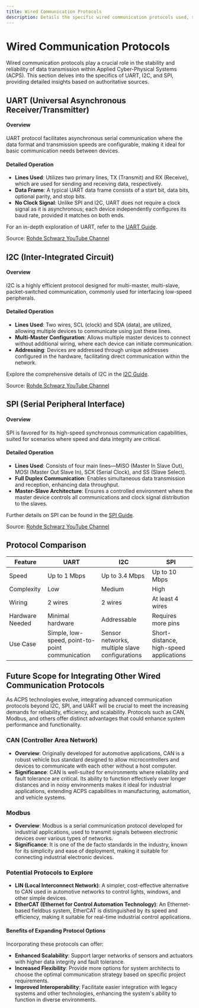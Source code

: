 ```yaml
---
title: Wired Communication Protocols
description: Details the specific wired communication protocols used, such as I2C, SPI, and UART, explaining their implementation and benefits within node-level communications
---
```



# Wired Communication Protocols

Wired communication protocols play a crucial role in the stability and reliability of data transmission within Applied Cyber-Physical Systems (ACPS). This section delves into the specifics of UART, I2C, and SPI, providing detailed insights based on authoritative sources.

## UART (Universal Asynchronous Receiver/Transmitter)

#### Overview
UART protocol facilitates asynchronous serial communication where the data format and transmission speeds are configurable, making it ideal for basic communication needs between devices.

#### Detailed Operation
- **Lines Used**: Utilizes two primary lines, TX (Transmit) and RX (Receive), which are used for sending and receiving data, respectively.
- **Data Frame**: A typical UART data frame consists of a start bit, data bits, optional parity, and stop bits.
- **No Clock Signal**: Unlike SPI and I2C, UART does not require a clock signal as it is asynchronous; each device independently configures its baud rate, provided it matches on both ends.

For an in-depth exploration of UART, refer to the [UART Guide](@site/static/datasheets/uart.pdf).

<div style={{ position: 'relative', width: '100%', display: 'inline-block' }}>
  <div className="video-container">
    <LiteYouTubeEmbed
      id="sTHckUyxwp8"
      title="Understanding UART"
    />
  </div>
  <div style={{ 
    fontSize: '14px',
    position: 'absolute', 
    bottom: -55, 
    right: 0, 
    padding: '5px'
  }}>
    Source: <a href="https://www.youtube.com/@RohdeundSchwarz" target="_blank">Rohde Schwarz YouTube Channel</a>
  </div>
</div>

## I2C (Inter-Integrated Circuit)

#### Overview
I2C is a highly efficient protocol designed for multi-master, multi-slave, packet-switched communication, commonly used for interfacing low-speed peripherals.

#### Detailed Operation
- **Lines Used**: Two wires, SCL (clock) and SDA (data), are utilized, allowing multiple devices to communicate using just these lines.
- **Multi-Master Configuration**: Allows multiple master devices to connect without additional wiring, where each device can initiate communication.
- **Addressing**: Devices are addressed through unique addresses configured in the hardware, facilitating direct communication within the network.

Explore the comprehensive details of I2C in the [I2C Guide](@site/static/datasheets/i2c.pdf).

<div style={{ position: 'relative', width: '100%', display: 'inline-block' }}>
  <div className="video-container">
    <LiteYouTubeEmbed
      id="CAvawEcxoPU"
      title="Understanding I2C"
    />
  </div>
  <div style={{ 
    fontSize: '14px',
    position: 'absolute', 
    bottom: -55, 
    right: 0, 
    padding: '5px'
  }}>
    Source: <a href="https://www.youtube.com/@RohdeundSchwarz" target="_blank">Rohde Schwarz YouTube Channel</a>
  </div>
</div>

## SPI (Serial Peripheral Interface)

#### Overview
SPI is favored for its high-speed synchronous communication capabilities, suited for scenarios where speed and data integrity are critical.

#### Detailed Operation
- **Lines Used**: Consists of four main lines—MISO (Master In Slave Out), MOSI (Master Out Slave In), SCK (Serial Clock), and SS (Slave Select).
- **Full Duplex Communication**: Enables simultaneous data transmission and reception, enhancing data throughput.
- **Master-Slave Architecture**: Ensures a controlled environment where the master device controls all communications and clock signal distribution to the slaves.

Further details on SPI can be found in the [SPI Guide](@site/static/datasheets/spi.pdf).

<div style={{ position: 'relative', width: '100%', display: 'inline-block' }}>
  <div className="video-container">
    <LiteYouTubeEmbed
      id="0nVNwozXsIc"
      title="Understanding SPI"
    />
  </div>
  <div style={{ 
    fontSize: '14px',
    position: 'absolute', 
    bottom: -55, 
    right: 0, 
    padding: '5px'
  }}>
    Source: <a href="https://www.youtube.com/@RohdeundSchwarz" target="_blank">Rohde Schwarz YouTube Channel</a>
  </div>
</div>

## Protocol Comparison

<div style={{ display: 'flex', justifyContent: 'center', margin: '20px' }}>
  <table style={{ width: '90%', borderCollapse: 'collapse' }}>
    <thead>
      <tr>
        <th style={{ padding: '8px', width: '30%', textAlign: 'center' }}>Feature</th>
        <th style={{ padding: '8px', width: '23%', textAlign: 'center' }}>UART</th>
        <th style={{ padding: '8px', width: '23%', textAlign: 'center' }}>I2C</th>
        <th style={{ padding: '8px', width: '24%', textAlign: 'center' }}>SPI</th>
      </tr>
    </thead>
    <tbody>
      <tr>
        <td style={{ padding: '8px', textAlign: 'Right' }}>Speed</td>
        <td style={{ padding: '8px', textAlign: 'Center' }}>Up to 1 Mbps</td>
        <td style={{ padding: '8px', textAlign: 'Center' }}>Up to 3.4 Mbps</td>
        <td style={{ padding: '8px', textAlign: 'Center' }}>Up to 10 Mbps</td>
      </tr>
      <tr>
        <td style={{ padding: '8px', textAlign: 'Right' }}>Complexity</td>
        <td style={{ padding: '8px', textAlign: 'Center' }}>Low</td>
        <td style={{ padding: '8px', textAlign: 'Center' }}>Medium</td>
        <td style={{ padding: '8px', textAlign: 'Center' }}>High</td>
      </tr>
      <tr>
        <td style={{ padding: '8px', textAlign: 'Right' }}>Wiring</td>
        <td style={{ padding: '8px', textAlign: 'Center' }}>2 wires</td>
        <td style={{ padding: '8px', textAlign: 'Center' }}>2 wires</td>
        <td style={{ padding: '8px', textAlign: 'Center' }}>At least 4 wires</td>
      </tr>
      <tr>
        <td style={{ padding: '8px', textAlign: 'Right' }}>Hardware Needed</td>
        <td style={{ padding: '8px', textAlign: 'Center' }}>Minimal hardware</td>
        <td style={{ padding: '8px', textAlign: 'Center' }}>Addressable</td>
        <td style={{ padding: '8px', textAlign: 'Center' }}>Requires more pins</td>
      </tr>
      <tr>
        <td style={{ padding: '8px', textAlign: 'Right' }}>Use Case</td>
        <td style={{ padding: '8px', textAlign: 'Center' }}>Simple, low-speed, point-to-point communication</td>
        <td style={{ padding: '8px', textAlign: 'Center' }}>Sensor networks, multiple slave configurations</td>
        <td style={{ padding: '8px', textAlign: 'Center' }}>Short-distance, high-speed applications</td>
      </tr>
    </tbody>
  </table>
</div>

## Future Scope for Integrating Other Wired Communication Protocols

As ACPS technologies evolve, integrating advanced communication protocols beyond I2C, SPI, and UART will be crucial to meet the increasing demands for reliability, efficiency, and scalability. Protocols such as CAN, Modbus, and others offer distinct advantages that could enhance system performance and functionality.

### CAN (Controller Area Network)

- **Overview**: Originally developed for automotive applications, CAN is a robust vehicle bus standard designed to allow microcontrollers and devices to communicate with each other without a host computer.
- **Significance**: CAN is well-suited for environments where reliability and fault tolerance are critical. Its ability to function effectively over longer distances and in noisy environments makes it ideal for industrial applications, extending ACPS capabilities in manufacturing, automation, and vehicle systems.

### Modbus

- **Overview**: Modbus is a serial communication protocol developed for industrial applications, used to transmit signals between electronic devices over various types of networks.
- **Significance**: It is one of the de facto standards in the industry, known for its simplicity and ease of deployment, making it suitable for connecting industrial electronic devices.

### Potential Protocols to Explore

- **LIN (Local Interconnect Network)**: A simpler, cost-effective alternative to CAN used in automotive networks to control lights, windows, and other simple devices.
- **EtherCAT (Ethernet for Control Automation Technology)**: An Ethernet-based fieldbus system, EtherCAT is distinguished by its speed and efficiency, making it suitable for real-time industrial control applications.

#### Benefits of Expanding Protocol Options

Incorporating these protocols can offer:
- **Enhanced Scalability**: Support larger networks of sensors and actuators with higher data integrity and fault tolerance.
- **Increased Flexibility**: Provide more options for system architects to choose the optimal communication strategy based on specific project requirements.
- **Improved Interoperability**: Facilitate easier integration with legacy systems and other technologies, enhancing the system's ability to function in diverse environments.
